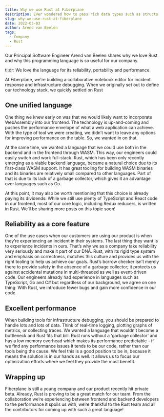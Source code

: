 ```yaml
---
title: Why we use Rust at Fiberplane
description: Ever wondered how to pass rich data types such as structs between a TypeScript and Rust WebAssembly module?
slug: why-we-use-rust-at-fiberplane
date: 2022-03-03
author: Arend van Beelen
tags:
  - Company
  - Rust
---
```



Our Principal Software Engineer Arend van Beelen shares why we love Rust and why this programming language is so useful for our company.

tl;dr: We love the language for its reliability, portability and performance.

At Fiberplane, we're building a collaborative notebook editor for incident response and infrastructure debugging. When we originally set out to define our technology stack, we quickly settled on Rust

## One unified language

One thing we knew early on was that we would likely want to incorporate WebAssembly into our frontend. The technology is up-and-coming and pushes the performance envelope of what a web application can achieve. With the type of tool we were creating, we didn’t want to leave any options for improving performance on the table. So, we wanted in on that.

At the same time, we wanted a language that we could use both in the backend and in the frontend through WASM. This way, our engineers could easily switch and work full-stack. Rust, which has been only recently emerging as a viable backend language, became a natural choice due to its first-class WASM support. It has great tooling for building WASM binaries and its binaries are relatively small compared to other languages. Part of that is due to its lack of a garbage collector, which gives it an advantage over languages such as Go.

At this point, it may also be worth mentioning that this choice is already paying its dividends: While we still use plenty of TypeScript and React code in our frontend, most of our core logic, including Redux reducers, is written in Rust. We’ll be sharing more posts on this topic soon!

## Reliability as a core feature

One of the use cases when our customers are using our product is when they’re experiencing an incident in their systems. The last thing they want is to experience incidents in ours. That’s why we as a company take reliability very seriously and make it part of our DNA. Rust, with its rigid type system and emphasis on correctness, matches this culture and provides us with the right tooling to help us achieve our goals. Rust’s borrow checker isn’t merely there to provide safety in the absence of a garbage collector; it protects us against accidental mutations in multi-threaded as well as event-driven code. Our engineers already had experience in languages such as TypeScript, Go and C# but regardless of our background, we agree on one thing: With Rust, we introduce fewer bugs and gain more confidence in our code.

## Excellent performance

When building tools for infrastructure debugging, you should be prepared to handle lots and lots of data. Think of real-time logging, plotting graphs of metrics, or collecting traces. We wanted a language that wouldn’t become a bottleneck and Rust fits that bill. Rust runs without a ‘garbage collector’ and has a low memory overhead which makes its performance predictable – if we find any performance issues it tends to be our code, rather than our tools being the cause. We feel this is a good position to be in, because it means the solution is in our hands as well. It allows us to focus our optimization efforts where we feel they provide the most benefit.

## Wrapping up

Fiberplane is still a young company and our product recently hit private beta. Already, Rust is proving to be a great match for our team. From the collaboration we’re experiencing between frontend and backend developers to the performance it spoils us with, we’re thankful to the Rust team and all the contributors for coming up with such a great language!
